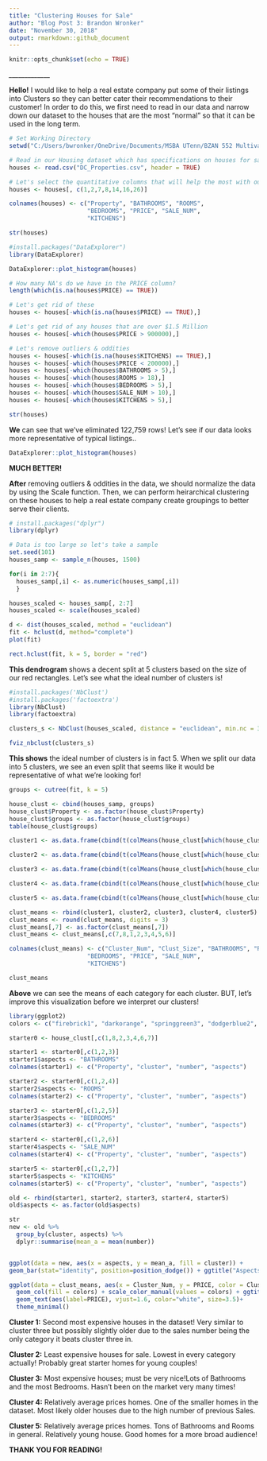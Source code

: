 ---
title: "Clustering Houses for Sale"
author: "Blog Post 3: Brandon Wronker"
date: "November 30, 2018"
output: rmarkdown::github_document
---

```{r setup, include=FALSE}
knitr::opts_chunk$set(echo = TRUE)
```

*_____________*

**Hello!** I would like to help a real estate company put some of their listings into Clusters so they can better cater their recommendations to their customer! In order to do this, we first need to read in our data and narrow down our dataset to the houses that are the most "normal" so that it can be used in the long term. 

```{r}

# Set Working Directory
setwd("C:/Users/bwronker/OneDrive/Documents/MSBA UTenn/BZAN 552 Multivariate/Posts")

# Read in our Housing dataset which has specifications on houses for sale
houses <- read.csv("DC_Properties.csv", header = TRUE)

# Let's select the quantitative columns that will help the most with our analysis
houses <- houses[, c(1,2,7,8,14,16,26)]

colnames(houses) <- c("Property", "BATHROOMS", "ROOMS",
                      "BEDROOMS", "PRICE", "SALE_NUM", 
                      "KITCHENS")

str(houses)

```

```{r results = "hide"}

#install.packages("DataExplorer")
library(DataExplorer)

```

```{r}
DataExplorer::plot_histogram(houses)

# How many NA's do we have in the PRICE column?
length(which(is.na(houses$PRICE) == TRUE))

# Let's get rid of these
houses <- houses[-which(is.na(houses$PRICE) == TRUE),]

# Let's get rid of any houses that are over $1.5 Million
houses <- houses[-which(houses$PRICE > 900000),]

# Let's remove outliers & oddities
houses <- houses[-which(is.na(houses$KITCHENS) == TRUE),]
houses <- houses[-which(houses$PRICE < 200000),]
houses <- houses[-which(houses$BATHROOMS > 5),]
houses <- houses[-which(houses$ROOMS > 18),]
houses <- houses[-which(houses$BEDROOMS > 5),]
houses <- houses[-which(houses$SALE_NUM > 10),]
houses <- houses[-which(houses$KITCHENS > 5),]

```

```{r}

str(houses)

```

**We** can see that we've eliminated 122,759 rows! Let's see if our data looks more representative of typical listings..

```{r}

DataExplorer::plot_histogram(houses)

```

**MUCH BETTER!**

**After** removing outliers & oddities in the data, we should normalize the data by using the Scale function. Then, we can perform heirarchical clustering on these houses to help a real estate company create groupings to better serve their clients.

```{r results = "hide"}

# install.packages("dplyr")
library(dplyr)

```

```{r}

# Data is too large so let's take a sample
set.seed(101)
houses_samp <- sample_n(houses, 1500)

for(i in 2:7){
  houses_samp[,i] <- as.numeric(houses_samp[,i])
  }

houses_scaled <- houses_samp[, 2:7]
houses_scaled <- scale(houses_scaled)

d <- dist(houses_scaled, method = "euclidean") 
fit <- hclust(d, method="complete")
plot(fit) 

rect.hclust(fit, k = 5, border = "red")

```

**This dendrogram** shows a decent split at 5 clusters based on the size of our red rectangles. Let's see what the ideal number of clusters is!

```{r results = "hide"}

#install.packages('NbClust')
#install.packages('factoextra')
library(NbClust)
library(factoextra)

```

```{r}

clusters_s <- NbClust(houses_scaled, distance = "euclidean", min.nc = 3, max.nc = 10, method = "complete")

fviz_nbclust(clusters_s)

```

**This shows** the ideal number of clusters is in fact 5. When we split our data into 5 clusters, we see an  even split that seems like it would be representative of what we're looking for!

```{r}

groups <- cutree(fit, k = 5)

house_clust <- cbind(houses_samp, groups)
house_clust$Property <- as.factor(house_clust$Property)
house_clust$groups <- as.factor(house_clust$groups)
table(house_clust$groups)

```


```{r}

cluster1 <- as.data.frame(cbind(t(colMeans(house_clust[which(house_clust$groups==1), 2:7])),1, 613))

cluster2 <- as.data.frame(cbind(t(colMeans(house_clust[which(house_clust$groups==2), 2:7])),2, 681))

cluster3 <- as.data.frame(cbind(t(colMeans(house_clust[which(house_clust$groups==3), 2:7])),3, 100))

cluster4 <- as.data.frame(cbind(t(colMeans(house_clust[which(house_clust$groups==4), 2:7])),4, 63))

cluster5 <- as.data.frame(cbind(t(colMeans(house_clust[which(house_clust$groups==5), 2:7])),5, 43))

clust_means <- rbind(cluster1, cluster2, cluster3, cluster4, cluster5)
clust_means <- round(clust_means, digits = 3)
clust_means[,7] <- as.factor(clust_means[,7])
clust_means <- clust_means[,c(7,8,1,2,3,4,5,6)]

colnames(clust_means) <- c("Cluster_Num", "Clust_Size", "BATHROOMS", "ROOMS",
                      "BEDROOMS", "PRICE", "SALE_NUM", 
                      "KITCHENS")

clust_means

```

**Above** we can see the means of each category for each cluster. BUT, let's improve this visualization before we interpret our clusters!

```{r}
library(ggplot2)
colors <- c("firebrick1", "darkorange", "springgreen3", "dodgerblue2", "mediumorchid1")

starter0 <- house_clust[,c(1,8,2,3,4,6,7)]

starter1 <- starter0[,c(1,2,3)]
starter1$aspects <- "BATHROOMS"
colnames(starter1) <- c("Property", "cluster", "number", "aspects")

starter2 <- starter0[,c(1,2,4)]
starter2$aspects <- "ROOMS"
colnames(starter2) <- c("Property", "cluster", "number", "aspects")

starter3 <- starter0[,c(1,2,5)]
starter3$aspects <- "BEDROOMS"
colnames(starter3) <- c("Property", "cluster", "number", "aspects")

starter4 <- starter0[,c(1,2,6)]
starter4$aspects <- "SALE_NUM"
colnames(starter4) <- c("Property", "cluster", "number", "aspects")

starter5 <- starter0[,c(1,2,7)]
starter5$aspects <- "KITCHENS"
colnames(starter5) <- c("Property", "cluster", "number", "aspects")

old <- rbind(starter1, starter2, starter3, starter4, starter5)
old$aspects <- as.factor(old$aspects)

str
new <- old %>% 
  group_by(cluster, aspects) %>% 
  dplyr::summarise(mean_a = mean(number))


ggplot(data = new, aes(x = aspects, y = mean_a, fill = cluster)) +
geom_bar(stat="identity", position=position_dodge()) + ggtitle("Aspects of House for Sale by Cluster") + scale_color_manual(values = colors)

```

```{r}

ggplot(data = clust_means, aes(x = Cluster_Num, y = PRICE, color = Cluster_Num)) + 
  geom_col(fill = colors) + scale_color_manual(values = colors) + ggtitle("Price") + 
  geom_text(aes(label=PRICE), vjust=1.6, color="white", size=3.5)+
  theme_minimal()

```

**Cluster 1:**
Second most expensive houses in the dataset! Very similar to cluster three but possibly slightly older due to the sales number being the only category it beats cluster three in.

**Cluster 2:**
Least expensive houses for sale. Lowest in every category actually! Probably great starter homes for young couples!

**Cluster 3:**
Most expensive houses; must be very nice!Lots of Bathrooms and the most Bedrooms. Hasn't been on the market very many times! 

**Cluster 4:**
Relatively average prices homes. One of the smaller homes in the dataset. Most likely older houses due to the high number of previous Sales.

**Cluster 5:**
Relatively average prices homes. Tons of Bathrooms and Rooms in general. Relatively young house. Good homes for a more broad audience!


**THANK YOU FOR READING!**
